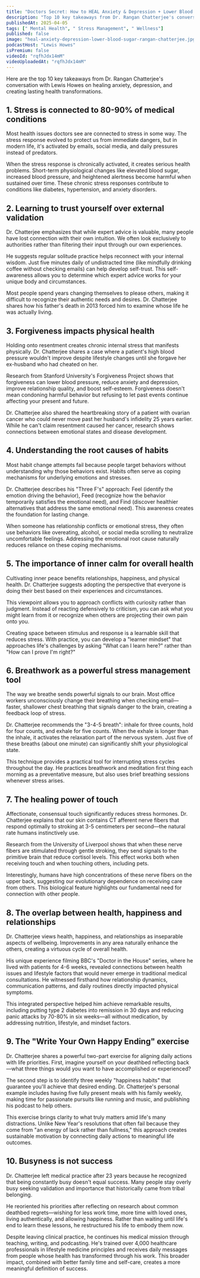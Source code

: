 ```yaml
---
title: "Doctors Secret: How to HEAL Anxiety & Depression + Lower Blood Sugar for Good! Dr Rangan Chatterjee"
description: "Top 10 key takeaways from Dr. Rangan Chatterjee's conversation with Lewis Howes on healing anxiety, depression, and creating lasting health transformations."
publishedAt: 2025-04-05
tags: [" Mental Health", " Stress Management", " Wellness"]
published: false
image: "heal-anxiety-depression-lower-blood-sugar-rangan-chatterjee.jpg"
podcastHost: "Lewis Howes"
isPremium: false
videoId: "rqfhJdx14mM"
videoUploadedAt: "rqfhJdx14mM"
---
```



<PodcastSummaryPageLayout frontmatter={frontmatter}>

Here are the top 10 key takeaways from Dr. Rangan Chatterjee's conversation with Lewis Howes on healing anxiety, depression, and creating lasting health transformations.

## 1. Stress is connected to 80-90% of medical conditions

Most health issues doctors see are connected to stress in some way. The stress response evolved to protect us from immediate dangers, but in modern life, it's activated by emails, social media, and daily pressures instead of predators.

When the stress response is chronically activated, it creates serious health problems. Short-term physiological changes like elevated blood sugar, increased blood pressure, and heightened alertness become harmful when sustained over time. These chronic stress responses contribute to conditions like diabetes, hypertension, and anxiety disorders.

## 2. Learning to trust yourself over external validation

Dr. Chatterjee emphasizes that while expert advice is valuable, many people have lost connection with their own intuition. We often look exclusively to authorities rather than filtering their input through our own experiences.

He suggests regular solitude practice helps reconnect with your internal wisdom. Just five minutes daily of undistracted time (like mindfully drinking coffee without checking emails) can help develop self-trust. This self-awareness allows you to determine which expert advice works for your unique body and circumstances.

Most people spend years changing themselves to please others, making it difficult to recognize their authentic needs and desires. Dr. Chatterjee shares how his father's death in 2013 forced him to examine whose life he was actually living.

## 3. Forgiveness impacts physical health

Holding onto resentment creates chronic internal stress that manifests physically. Dr. Chatterjee shares a case where a patient's high blood pressure wouldn't improve despite lifestyle changes until she forgave her ex-husband who had cheated on her.

Research from Stanford University's Forgiveness Project shows that forgiveness can lower blood pressure, reduce anxiety and depression, improve relationship quality, and boost self-esteem. Forgiveness doesn't mean condoning harmful behavior but refusing to let past events continue affecting your present and future.

Dr. Chatterjee also shared the heartbreaking story of a patient with ovarian cancer who could never move past her husband's infidelity 25 years earlier. While he can't claim resentment caused her cancer, research shows connections between emotional states and disease development.

## 4. Understanding the root causes of habits

Most habit change attempts fail because people target behaviors without understanding why those behaviors exist. Habits often serve as coping mechanisms for underlying emotions and stresses.

Dr. Chatterjee describes his "Three F's" approach: Feel (identify the emotion driving the behavior), Feed (recognize how the behavior temporarily satisfies the emotional need), and Find (discover healthier alternatives that address the same emotional need). This awareness creates the foundation for lasting change.

When someone has relationship conflicts or emotional stress, they often use behaviors like overeating, alcohol, or social media scrolling to neutralize uncomfortable feelings. Addressing the emotional root cause naturally reduces reliance on these coping mechanisms.

## 5. The importance of inner calm for overall health

Cultivating inner peace benefits relationships, happiness, and physical health. Dr. Chatterjee suggests adopting the perspective that everyone is doing their best based on their experiences and circumstances.

This viewpoint allows you to approach conflicts with curiosity rather than judgment. Instead of reacting defensively to criticism, you can ask what you might learn from it or recognize when others are projecting their own pain onto you.

Creating space between stimulus and response is a learnable skill that reduces stress. With practice, you can develop a "learner mindset" that approaches life's challenges by asking "What can I learn here?" rather than "How can I prove I'm right?"

## 6. Breathwork as a powerful stress management tool

The way we breathe sends powerful signals to our brain. Most office workers unconsciously change their breathing when checking email—faster, shallower chest breathing that signals danger to the brain, creating a feedback loop of stress.

Dr. Chatterjee recommends the "3-4-5 breath": inhale for three counts, hold for four counts, and exhale for five counts. When the exhale is longer than the inhale, it activates the relaxation part of the nervous system. Just five of these breaths (about one minute) can significantly shift your physiological state.

This technique provides a practical tool for interrupting stress cycles throughout the day. He practices breathwork and meditation first thing each morning as a preventative measure, but also uses brief breathing sessions whenever stress arises.

## 7. The healing power of touch

Affectionate, consensual touch significantly reduces stress hormones. Dr. Chatterjee explains that our skin contains CT afferent nerve fibers that respond optimally to stroking at 3-5 centimeters per second—the natural rate humans instinctively use.

Research from the University of Liverpool shows that when these nerve fibers are stimulated through gentle stroking, they send signals to the primitive brain that reduce cortisol levels. This effect works both when receiving touch and when touching others, including pets.

Interestingly, humans have high concentrations of these nerve fibers on the upper back, suggesting our evolutionary dependence on receiving care from others. This biological feature highlights our fundamental need for connection with other people.

## 8. The overlap between health, happiness and relationships

Dr. Chatterjee views health, happiness, and relationships as inseparable aspects of wellbeing. Improvements in any area naturally enhance the others, creating a virtuous cycle of overall health.

His unique experience filming BBC's "Doctor in the House" series, where he lived with patients for 4-6 weeks, revealed connections between health issues and lifestyle factors that would never emerge in traditional medical consultations. He witnessed firsthand how relationship dynamics, communication patterns, and daily routines directly impacted physical symptoms.

This integrated perspective helped him achieve remarkable results, including putting type 2 diabetes into remission in 30 days and reducing panic attacks by 70-80% in six weeks—all without medication, by addressing nutrition, lifestyle, and mindset factors.

## 9. The "Write Your Own Happy Ending" exercise

Dr. Chatterjee shares a powerful two-part exercise for aligning daily actions with life priorities. First, imagine yourself on your deathbed reflecting back—what three things would you want to have accomplished or experienced?

The second step is to identify three weekly "happiness habits" that guarantee you'll achieve that desired ending. Dr. Chatterjee's personal example includes having five fully present meals with his family weekly, making time for passionate pursuits like running and music, and publishing his podcast to help others.

This exercise brings clarity to what truly matters amid life's many distractions. Unlike New Year's resolutions that often fail because they come from "an energy of lack rather than fullness," this approach creates sustainable motivation by connecting daily actions to meaningful life outcomes.

## 10. Busyness is not success

Dr. Chatterjee left medical practice after 23 years because he recognized that being constantly busy doesn't equal success. Many people stay overly busy seeking validation and importance that historically came from tribal belonging.

He reoriented his priorities after reflecting on research about common deathbed regrets—wishing for less work time, more time with loved ones, living authentically, and allowing happiness. Rather than waiting until life's end to learn these lessons, he restructured his life to embody them now.

Despite leaving clinical practice, he continues his medical mission through teaching, writing, and podcasting. He's trained over 4,000 healthcare professionals in lifestyle medicine principles and receives daily messages from people whose health has transformed through his work. This broader impact, combined with better family time and self-care, creates a more meaningful definition of success.

</PodcastSummaryPageLayout>
